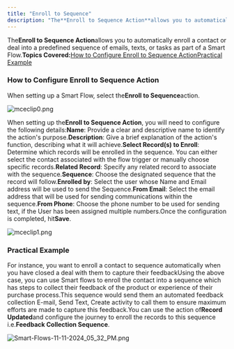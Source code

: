 ```yaml
---
title: "Enroll to Sequence"
description: "The**Enroll to Sequence Action**allows you to automatically enroll a contact or deal into a predefined sequence of emails, texts, or tasks as part of"
---
```


The**Enroll to Sequence Action**allows you to automatically enroll a contact or deal into a predefined sequence of emails, texts, or tasks as part of a Smart Flow.**Topics Covered:**[How to Configure Enroll to Sequence Action](https://support.salesmate.io/hc/en-us/articles/38138228844441-Enroll-to-Sequence#h_01J8PXMSARHE5NHMJ1Z7XX2FP6)[Practical Example](https://support.salesmate.io/hc/en-us/articles/38138228844441-Enroll-to-Sequence#h_01J8Q0V8GSX9DK5A5TK4Z0Q95G)

### How to Configure Enroll to Sequence Action

When setting up a Smart Flow, select the**Enroll to Sequence**action.

![mceclip0.png](./images/mceclip0-6.png)

When setting up the**Enroll to Sequence Action**, you will need to configure the following details:**Name**: Provide a clear and descriptive name to identify the action's purpose.**Description**: Give a brief explanation of the action's function, describing what it will achieve.**Select Record(s) to Enroll**: Determine which records will be enrolled in the sequence. You can either select the contact associated with the flow trigger or manually choose specific records.**Related Record**: Specify any related record to associate with the sequence.**Sequence**: Choose the designated sequence that the record will follow.**Enrolled by**: Select the user whose Name and Email address will be used to send the Sequence.**From Email**: Select the email address that will be used for sending communications within the sequence.**From Phone**: Choose the phone number to be used for sending text, if the User has been assigned multiple numbers.Once the configuration is completed, hit**Save**.

![mceclip1.png](./images/mceclip1-7.png)

### Practical Example

For instance, you want to enroll a contact to sequence automatically when you have closed a deal with them to capture their feedbackUsing the above case, you can use Smart flows to enroll the contact into a sequence which has steps to collect their feedback of the product or experience of their purchase process.This sequence would send them an automated feedback collection E-mail, Send Text, Create activity to call them to ensure maximum efforts are made to capture this feedback.You can use the action of**Record Updated**and configure the journey to enroll the records to this sequence i.e.**Feedback Collection Sequence**.

![Smart-Flows-11-11-2024_05_32_PM.png](./images/Smart-Flows-11-11-2024_05_32_PM.png)
